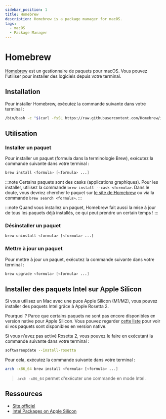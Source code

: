 ```yaml
---
sidebar_position: 1
title: Homebrew
description: Homebrew is a package manager for macOS.
tags:
  - macOS
  - Package Manager
---
```


# Homebrew

[Homebrew](https://brew.sh/) est un gestionnaire de paquets pour macOS.
Vous pouvez l'utiliser pour installer des logiciels depuis votre terminal.


## Installation

Pour installer Homebrew, exécutez la commande suivante dans votre terminal :

```bash
/bin/bash -c "$(curl -fsSL https://raw.githubusercontent.com/Homebrew/install/HEAD/install.sh)"
```

## Utilisation

### Installer un paquet

Pour installer un paquet (formula dans la terminologie Brew), exécutez la commande suivante dans votre terminal :

```bash
brew install <formula> [<formula> ...]
```

:::note
Certains paquets sont des casks (applications graphiques). Pour les installer, utilisez la commande `brew install --cask <formula>`.
Dans le doute, vous devriez chercher le paquet sur [le site de Homebrew](https://formulae.brew.sh/) ou via la commande `brew search <formula>`.
:::

:::note
Quand vous installez un paquet, Homebrew fait aussi la mise à jour de tous les paquets déjà installés, ce qui peut prendre un certain temps !
:::

### Désinstaller un paquet

```bash
brew uninstall <formula> [<formula> ...]
```

### Mettre à jour un paquet

Pour mettre à jour un paquet, exécutez la commande suivante dans votre terminal :

```bash
brew upgrade <formula> [<formula> ...]
```

## Installer des paquets Intel sur Apple Silicon

Si vous utilisez un Mac avec une puce Apple Silicon (M1/M2), vous pouvez installer
des paquets Intel grâce à Apple Rosetta 2.

Pourquoi ? Parce que certains paquets ne sont pas encore disponibles en version native pour Apple Silicon.
Vous pouvez regarder [cette liste](https://isapplesiliconready.com/) pour voir si vos paquets sont disponibles en version native.

Si vous n'avez pas activé Rosetta 2, vous pouvez le faire en exécutant la commande suivante dans votre terminal :

```bash
softwareupdate --install-rosetta
```

Pour cela, exécutez la commande suivante dans votre terminal :

```bash
arch -x86_64 brew install <formula> [<formula> ...]
```
> `arch -x86_64` permet d'exécuter une commande en mode Intel.

## Ressources

- [Site officiel](https://brew.sh/)
- [Intel Packages on Apple Silicon](https://www.wisdomgeek.com/development/installing-intel-based-packages-using-homebrew-on-the-m1-mac/)

